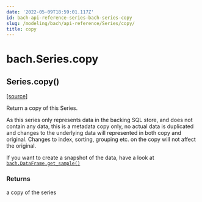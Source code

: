 ```yaml
---
date: '2022-05-09T18:59:01.117Z'
id: bach-api-reference-series-bach-series-copy
slug: /modeling/bach/api-reference/Series/copy/
title: copy
---
```


# bach.Series.copy

<div className="method">

<h2 className="signature-method"><span className="additional-name">Series.</span><span className="name">copy(</span><small className="parameter-list"></small>)</h2>


&#8203;<span className="view-source">[[source]](https://github.com/objectiv/objectiv-analytics/blob/main/bach/bach/series/series.py)</span>

<div className="content">

Return a copy of this Series.

As this series only represents data in the backing SQL store, and does not contain any data,
this is a metadata copy only, no actual data is duplicated and changes to the underlying data
will represented in both copy and original.
Changes to index, sorting, grouping etc. on the copy will not affect the original.

If you want to create a snapshot of the data, have a look at [`bach.DataFrame.get_sample()`](/modeling/bach/api-reference/DataFrame/bach.DataFrame.get_sample.mdx)


### Returns

a copy of the series



</div>


</div>
